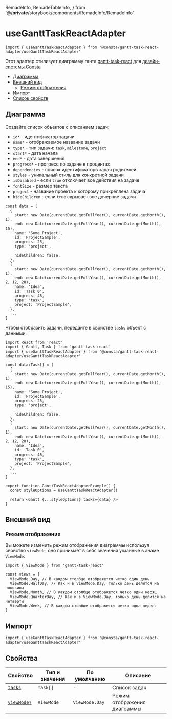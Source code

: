   RemadeInfo,
  RemadeTableInfo,
} from '@/__private__/storybook/components/RemadeInfo/RemadeInfo'


# useGanttTaskReactAdapter

```tsx
import { useGanttTaskReactAdapter } from '@consta/gantt-task-react-adapter/useGanttTaskReactAdapter'
```

Этот адаптер стилизует диаграмму ганта [gantt-task-react](https://github.com/MaTeMaTuK/gantt-task-react) для [дизайн-системы Consta](https://consta.gazprom-neft.ru/)

- [Диаграмма](#диаграмма)
- [Внешний вид](#внешний-вид)
  - [Режим отображения](#режим-отображения)
- [Импорт](#импорт)
- [Список свойств](#свойства)

## Диаграмма

Создайте список объектов с описанием задач:

- `id*` - идентификатор задачи
- `name*` - отображаемое название задачи
- `type*` - тип задачи: `task`, `milestone`, `project`
- `start*` - дата начала
- `end*` - дата завершения
- `progress*` - прогресс по задаче в процентах
- `dependencies` - список идентификаторв задач родителей
- `styles` - уникальный стиль для конкретной задачи
- `isDisabled` - если `true` отключает все действия на задаче
- `fontSize` - размер текста
- `project` - название проекта к которому прикреплена задача
- `hideChildren` - если `true` скрывает все дочерние задачи

```tsx
const data = [
  {
    start: new Date(currentDate.getFullYear(), currentDate.getMonth(), 1),
    end: new Date(currentDate.getFullYear(), currentDate.getMonth(), 15),
    name: 'Some Project',
    id: 'ProjectSample',
    progress: 25,
    type: 'project',

    hideChildren: false,
  },
  {
    start: new Date(currentDate.getFullYear(), currentDate.getMonth(), 1),
    end: new Date(currentDate.getFullYear(), currentDate.getMonth(), 2, 12, 28),
    name: 'Idea',
    id: 'Task 0',
    progress: 45,
    type: 'task',
    project: 'ProjectSample',
  },
  ...
]
```

Чтобы отобразить задачи, передайте в свойстве `tasks` объект с данными.

```tsx
import React from 'react'
import { Gantt, Task } from 'gantt-task-react'
import { useGanttTaskReactAdapter } from '@consta/gantt-task-react-adapter/useGanttTaskReactAdapter'

const data:Task[] = [
  {
    start: new Date(currentDate.getFullYear(), currentDate.getMonth(), 1),
    end: new Date(currentDate.getFullYear(), currentDate.getMonth(), 15),
    name: 'Some Project',
    id: 'ProjectSample',
    progress: 25,
    type: 'project',

    hideChildren: false,
  },
  {
    start: new Date(currentDate.getFullYear(), currentDate.getMonth(), 1),
    end: new Date(currentDate.getFullYear(), currentDate.getMonth(), 2, 12, 28),
    name: 'Idea',
    id: 'Task 0',
    progress: 45,
    type: 'task',
    project: 'ProjectSample',
  },
  ...
]

export function GanttTaskReactAdapterExample() {
  const styleOptions = useGanttTaskReactAdapter()

  return <Gantt {...styleOptions} tasks={data} />
}
```

<GanttTaskReactAdapterExample />

## Внешний вид

### Режим отображения

Вы можете изменить режим отображения диаграммы используя свойство `viewMode`, оно принимает в себя
значения укзанные в энаме `ViewMode`:

```tsx
import { ViewMode } from 'gantt-task-react'

const views = [
  ViewMode.Day, // В каждом столбце отображется четко один день
  ViewMode.HalfDay, // Как и в ViewMode.Day, только день делится на половины
  ViewMode.Month, // В каждом столбце отображется четко один месяц
  ViewMode.QuarterDay, // Как и в ViewMode.Day, только день делится на четверти
  ViewMode.Week, // В каждом столбце отображется четко одна неделя
]
```

## Импорт

```tsx
import { useGanttTaskReactAdapter } from '@consta/gantt-task-react-adapter/useGanttTaskReactAdapter'
```

## Свойства

<RemadeTableInfo apiUrl="https://github.com/MaTeMaTuK/gantt-task-react" />

| Свойство                          | Тип и значения | По умолчанию   | Описание                    |
| --------------------------------- | -------------- | -------------- | --------------------------- |
| [`tasks`](#диаграмма)             | `Task[]`       | -              | Список задач                |
| [`viewMode?`](#режим-отображения) | `ViewMode`     | `ViewMode.Day` | Режим отображения диаграммы |
